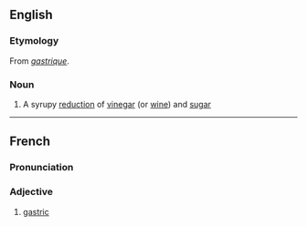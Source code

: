 ==English==
{{wikipedia}}
===Etymology===
From {{F.}} ''[[#French|gastrique]]''.

===Noun===
{{en-noun}}

# A syrupy [[reduction]] of [[vinegar]] (or [[wine]]) and [[sugar]]

----

==French==
===Pronunciation===
{{IPA|/gastʁik/}}

===Adjective===
{{fr-adj|feminine=gastrique}}

# [[gastric]]